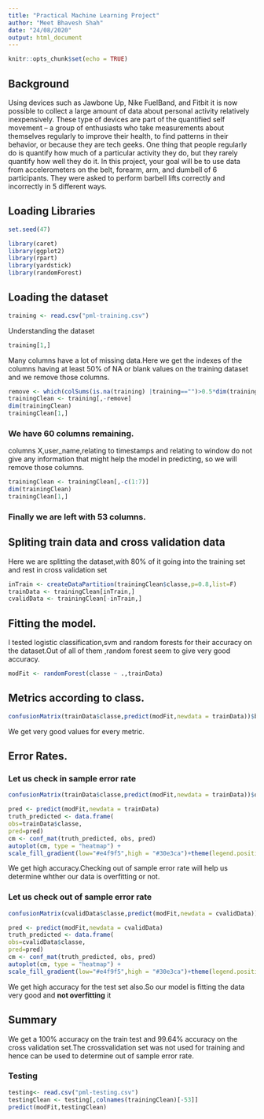 ---
title: "Practical Machine Learning Project"
author: "Meet Bhavesh Shah"
date: "24/08/2020"
output: html_document
---

```{r setup, include=FALSE}
knitr::opts_chunk$set(echo = TRUE)
```
## Background

<p>Using devices such as Jawbone Up, Nike FuelBand, and Fitbit it is now possible to collect a large amount of data about personal activity relatively inexpensively. These type of devices are part of the quantified self movement – a group of enthusiasts who take measurements about themselves regularly to improve their health, to find patterns in their behavior, or because they are tech geeks. One thing that people regularly do is quantify how much of a particular activity they do, but they rarely quantify how well they do it. In this project, your goal will be to use data from accelerometers on the belt, forearm, arm, and dumbell of 6 participants. They were asked to perform barbell lifts correctly and incorrectly in 5 different ways. </p>

## Loading Libraries

```{r,echo=FALSE}
set.seed(47)
```

```{r,results='hide'}
library(caret)
library(ggplot2)
library(rpart)
library(yardstick)
library(randomForest)
```

## Loading the dataset
```{r}
training <- read.csv("pml-training.csv")
```
<p>Understanding the dataset</p>
```{r}
training[1,]
```

<p>Many columns have a lot of missing data.Here we get the indexes of the columns having at least 50% of NA or blank values on the training dataset and we remove those columns.</p>

```{r}
remove <- which(colSums(is.na(training) |training=="")>0.5*dim(training)[1]) 
trainingClean <- training[,-remove]
dim(trainingClean)
trainingClean[1,]
```

### We have 60 columns remaining.

<p>columns X,user_name,relating to timestamps and relating to window do not give any information that might help the model in predicting, so we will remove those columns.</p>

```{r}
trainingClean <- trainingClean[,-c(1:7)]
dim(trainingClean)
trainingClean[1,]
```

### Finally we are left with 53 columns.

## Spliting train data and cross validation data
<p>Here we are splitting the dataset,with 80% of it going into the training set and rest in cross validation set</p>
```{r}
inTrain <- createDataPartition(trainingClean$classe,p=0.8,list=F)
trainData <- trainingClean[inTrain,]
cvalidData <- trainingClean[-inTrain,]
```

## Fitting the model.
<p>I tested logistic classification,svm and random forests for their accuracy on the dataset.Out of all of them ,random forest seem to give very good accuracy.</p>
```{r}
modFit <- randomForest(classe ~ .,trainData)
```

## Metrics according to class.

```{r}
confusionMatrix(trainData$classe,predict(modFit,newdata = trainData))$byClass
```
<p> We get very good values for every metric.</p>

## Error Rates.

### Let us check in sample error rate
```{r}
confusionMatrix(trainData$classe,predict(modFit,newdata = trainData))$overall
```

```{r,echo=FALSE}
pred <- predict(modFit,newdata = trainData)
truth_predicted <- data.frame(
obs=trainData$classe,
pred=pred)
cm <- conf_mat(truth_predicted, obs, pred)
autoplot(cm, type = "heatmap") +
scale_fill_gradient(low="#e4f9f5",high = "#30e3ca")+theme(legend.position="right")+ggtitle("Confusion matrix(in-sample)")
```
<p>We get high accuracy.Checking out of sample error rate will help us determine whther our data is overfitting or not.</p>

### Let us check out of sample error rate

```{r}
confusionMatrix(cvalidData$classe,predict(modFit,newdata = cvalidData))$overall
```

```{r,echo=FALSE}
pred <- predict(modFit,newdata = cvalidData)
truth_predicted <- data.frame(
obs=cvalidData$classe,
pred=pred)
cm <- conf_mat(truth_predicted, obs, pred)
autoplot(cm, type = "heatmap") +
scale_fill_gradient(low="#e4f9f5",high = "#30e3ca")+theme(legend.position="right")+ggtitle("Confusion matrix(out-of-sample)")
```
<p>We get high accuracy for the test set also.So our model is fitting the data very good and **not overfitting** it</p>

## Summary
We get a 100% accuracy on the train test and 99.64% accuracy on the cross validation set.The crossvalidation set was not used for training and hence can be used to determine out of sample error rate.

### Testing
```{r}
testing<- read.csv("pml-testing.csv")
testingClean <- testing[,colnames(trainingClean)[-53]]
predict(modFit,testingClean)
```